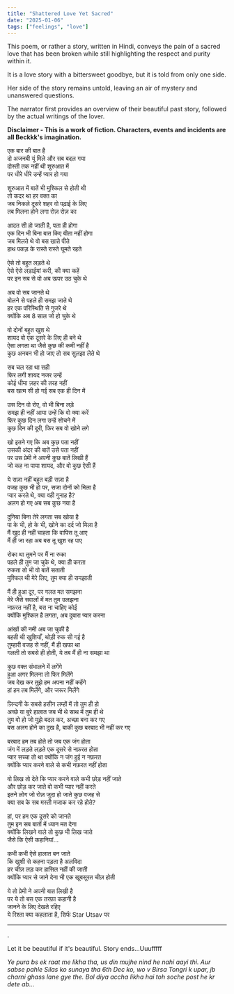 ```yaml
---
title: "Shattered Love Yet Sacred"
date: "2025-01-06"
tags: ["feelings", "love"]
---
```


This poem, or rather a story, written in Hindi, conveys the pain of a sacred love that has been broken while still highlighting the respect and purity within it.

It is a love story with a bittersweet goodbye, but it is told from only one side.

Her side of the story remains untold, leaving an air of mystery and unanswered questions.

The narrator first provides an overview of their beautiful past story, followed by the actual writings of the lover.

**Disclaimer - This is a work of fiction. Characters, events and incidents are all Beckkk's imagination.**

एक बार की बात है  
दो अजनबी यूं मिले और सब बदल गया  
दोस्ती तक नहीं थी शुरुआत में  
पर धीरे धीरे उन्हें प्यार हो गया

शुरुआत में बातें भी मुश्किल से होती थी  
तो कदर था हर वक्त का  
जब निकले दूसरे शहर वो पढ़ाई के लिए  
तब मिलना होने लगा रोज़ रोज़ का

आदत सी हो जाती है, पता ही होगा  
एक दिन भी बिना बात किए बीता नहीं होगा  
जब मिलते थे वो बस खाते पीते  
हाथ पकड़ के रास्ते रास्ते घूमते रहते

ऐसे तो बहुत लड़ते थे  
ऐसे ऐसे लड़ाईयां करी, की क्या कहें  
पर इन सब से वो अब ऊपर उठ चुके थे

अब वो सब जानते थे  
बोलने से पहले ही समझ जाते थे  
हर एक परिस्थिति से गुजरे थे  
क्योंकि अब 8 साल जो हो चुके थे

वो दोनों बहुत खुश थे  
शायद वो एक दूसरे के लिए ही बने थे  
ऐसा लगता था जैसे कुछ की कमी नहीं है  
कुछ अनबन भी हो जाए तो सब सुलझा लेते थे

सब चल रहा था सही  
फिर लगी शायद नजर उन्हें  
कोई धीमा ज़हर की तरह नहीं  
बस खत्म सी हो गई सब एक ही दिन में

उस दिन वो रोए, वो भी बिना लड़े  
समझ ही नहीं आया उन्हें कि वो क्या करें  
फिर कुछ दिन लगा उन्हें सोचने में  
कुछ दिन की दूरी, फिर सब वो खोने लगे

खो इतने गए कि अब कुछ पता नहीं  
उसकी अंदर की बातें उसे पता नहीं  
पर उस प्रेमी ने अपनी कुछ बातें लिखी हैं  
जो कह ना पाया शायद, और वो कुछ ऐसी हैं

ये सज़ा नहीं बहुत बड़ी सज़ा है  
वजह कुछ भी हो पर, सजा दोनों को मिला है  
प्यार करते थे, क्या वही गुनाह है?  
अलग हो गए अब सब कुछ नया है

दुनिया बिना तेरे लगता सब खोया है  
पा के भी, हो के भी, खोने का दर्द जो मिला है  
मैं खुद ही नहीं चाहता कि वापिस तू आए  
मैं ही जा रहा अब बस तू खुश रह पाए

रोका था तुमने पर मैं ना रुका  
पहले ही तुम जा चुके थे, क्या ही करता  
रुकता तो भी वो बातें सताती  
मुश्किल थी मेरे लिए, तुम क्या ही समझाती

मैं ही हुआ दूर, पर गलत मत समझना  
मेरे जैसे सवालों में मत तुम उलझना  
नफ़रत नहीं है, बस ना चाहिए कोई  
क्योंकि मुश्किल है लगता, अब दुबारा प्यार करना

आंखों की नमी अब जा चुकी है  
बहती थी खुशियाँ, थोड़ी रुक सी गई है  
तुम्हारी वजह से नहीं, मैं ही खफा था  
गलती तो सबसे ही होती, ये तब मैं ही ना समझा था

कुछ वक्त संभालने में लगेंगे  
हुआ अगर मिलना तो फिर मिलेंगे  
जब देख कर तुझे हम अपना नहीं कहेंगे  
हां हम तब मिलेंगे, और जरूर मिलेंगे

ज़िन्दगी के सबसे हसीन लम्हों में तो तुम ही हो  
अच्छे या बुरे हालात जब भी थे साथ में तुम ही थे  
तुम वो हो जो मुझे बदल कर, अच्छा बना कर गए  
बस अलग होने का दुख है, बाकी कुछ बरबाद भी नहीं कर गए

बरबाद हम तब होते तो जब एक जंग होता  
जंग में लड़ते लड़ते एक दूसरे से नफ़रत होता  
प्यार सच्चा तो था क्योंकि न जंग हुई न नफ़रत  
क्योंकि प्यार करने वाले से कभी नफ़रत नहीं होता

वो लिख तो देते कि प्यार करने वाले कभी छोड़ नहीं जाते  
और छोड़ कर जाते वो कभी प्यार नहीं करते  
इतने लोग जो रोज़ जुदा हो जाते कुछ वजह से  
क्या सब के सब मस्ती मजाक कर रहे होते?

हां, पर हम एक दूसरे को जानते  
तुम इन सब बातों में ध्यान मत देना  
क्योंकि लिखने वाले तो कुछ भी लिख जाते  
जैसे कि ऐसी कहानियां...

कभी कभी ऐसे हालात बन जाते  
कि खुशी से कहना पड़ता है अलविदा  
हर चीज़ लड़ कर हासिल नहीं की जाती  
क्योंकि प्यार से जाने देना भी एक खूबसूरत चीज़ होती

ये तो प्रेमी ने अपनी बात लिखी है  
पर ये तो बस एक तरफ़ा कहानी है  
जानने के लिए देखते रहिए  
ये रिश्ता क्या कहलाता है, सिर्फ Star Utsav पर

---

.

Let it be beautiful if it's beautiful. Story ends...Uuufffff

_Ye pura bs ek raat me likha tha, us din mujhe nind he nahi aayi thi. Aur sabse pahle Silas ko sunaya tha 6th Dec ko, wo v Birsa Tongri k upar, jb charni ghass lane gye the. Bol diya accha likha hai toh soche post he kr dete ab..._
